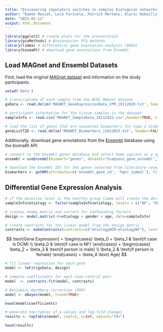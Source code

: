 ```yaml
---
title: "Discovering regulatory switches in complex biological networks"
author: "Ramón Reszat, Luca Farinola, Patrick Mertens, Alaric Deboilly"
date: "2023-01-11"
output: html_document
---
```


```r
library(ggplot2) # create plots for the presentation
library(pcaMethods) # Bioconductor PCA methods
library(limma) # differential gene expression analysis (DGEA)
library(biomaRt) # download gene annotations from Ensembl
```

## Load MAGnet and Ensembl Datasets
First, load the original [MAGnet dataset](https://www.med.upenn.edu/magnet) and information on the study participants.
```r
setwd('Data')

# transcriptome of each sample from the NCBI MAGnet dataset
gxData <- read.delim('MAGNET_GeneExpressionData_CPM_19112020.txt', header=TRUE, sep='\t', row.names=1)

# participant information for the tissue samples in the dataset
sampleInfo <- read.csv('MAGNET_SampleData_18112022.csv',header=TRUE, stringsAsFactor=TRUE)

# load the list of genes that are suspected biomarkers for type 2 diabetes
geneListT2D <- read.delim('MAGNET_Biomarkers_11012023.txt', header=FALSE, sep='\t')
```

Additionally, download gene annotations from the [Ensembl](http://www.ensembl.org/index.html) database using the biomaRt API.
```r
# connect to the Ensembl genes database and select homo sapiens as a species
ensembl = useEnsembl(biomart="genes", dataset="hsapiens_gene_ensembl", mirror='useast')

# download the Ensembl IDs for the genes selected from literature research
biomarkers <- getBM(attributes=c('ensembl_gene_id', 'hgnc_symbol'), filters='hgnc_symbol', values=geneListT2D, mart=ensembl)
```

## Differential Gene Expression Analysis

```r
# if the baseline level is the healthy group limma will create the design matrix correctly
sampleInfo$etiology <- factor(sampleInfo$etiology, levels = c("NF", "DCM", "HCM", "PPCM"))

# creates dummy matrix and correct for confounding factors
design <- model.matrix(~0+etiology + gender + age, data=sampleInfo)
```

```r
# create contrasts for the linear model from the design matrix
contrasts <- makeContrasts(contrasts=c("etiologyDCM-etiologyNF"), levels=colnames(design))
```

$$
\text{Gene Expression} = 
\begin{cases}
\beta_0 + \beta_1 & \text{if case is DCM} \\
\beta_0 & \text{if case is NF}
\end{cases} + 
\begin{cases}
\beta_2 + \beta_3 & \text{if person is male} \\
\beta_2 & \text{if person is female} 
\end{cases} + 
\beta_4 \text{ Age}
$$
```r
# fit linear regression for each gene
model <- lmFit(gxData, design)

# compute coefficients for each case-control pair
model  <- contrasts.fit(model, contrasts)

# Benjamini-Hochberg correction (FDR)
model <- eBayes(model, trend=TRUE)

head(model$coefficients)
```

```r
# generate top-tables of p-values and log-fold changes
results <- topTable(model, coef=1, n=Inf, adjust="fdr")

head(results)
```